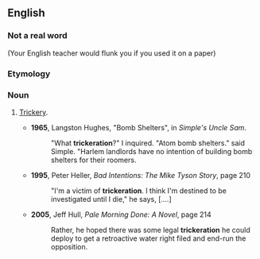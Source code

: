 ==English==

===Not a real word===

(Your English teacher would flunk you if you used it on a paper)

===Etymology===
{{suffix|trickery|ation}}

===Noun===
{{en-noun}}

# {{colloquial|humorous|dialect}} [[trickery|Trickery]].
#*'''1965''', Langston Hughes, "Bomb Shelters", in ''Simple's Uncle Sam''.
#*:"What '''trickeration'''?" I inquired. "Atom bomb shelters." said Simple. "Harlem landlords have no intention of building bomb shelters for their roomers.
#*'''1995''', Peter Heller, ''Bad Intentions: The Mike Tyson Story'', page 210
#*:"I'm a victim of '''trickeration'''. I think I'm destined to be investigated until I die," he says, [....]
#*'''2005''', Jeff Hull, ''Pale Morning Done: A Novel'', page 214
#*:Rather, he hoped there was some legal '''trickeration''' he could deploy to get a retroactive water right filed and end-run the opposition.